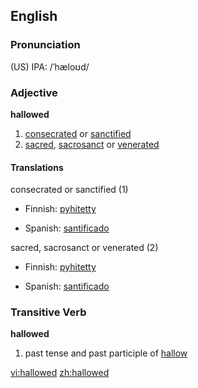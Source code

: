 ==English==
===Pronunciation===
(US) IPA: /ˈhæloʊd/

===Adjective===
'''hallowed'''
# [[consecrated]] or [[sanctified]]
# [[sacred]], [[sacrosanct]] or [[venerated]]

====Translations====
;consecrated or sanctified (1)
{{top}}
*Finnish: [[pyhitetty]]
{{mid}}
*Spanish: [[santificado]]
{{bottom}}

;sacred, sacrosanct or venerated (2)
{{top}}
*Finnish: [[pyhitetty]]
{{mid}}
*Spanish: [[santificado]]
{{bottom}}

===Transitive Verb===
'''hallowed'''
# past tense and past participle of [[hallow]]

[[vi:hallowed]]
[[zh:hallowed]]
